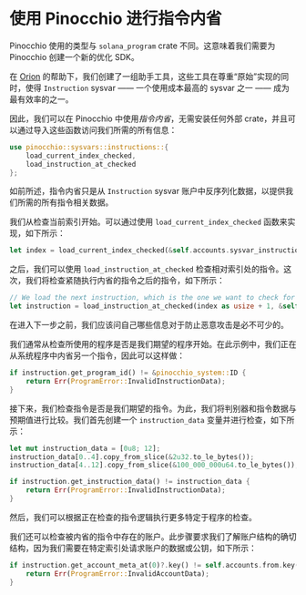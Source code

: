 
# 使用 Pinocchio 进行指令内省

Pinocchio 使用的类型与 `solana_program` crate 不同。这意味着我们需要为 Pinocchio 创建一个新的优化 SDK。

在 [Orion](https://x.com/BasedOrion_) 的帮助下，我们创建了一组助手工具，这些工具在尊重“原始”实现的同时，使得 `Instruction` sysvar —— 一个使用成本最高的 sysvar 之一 —— 成为最有效率的之一。

因此，我们可以在 Pinocchio 中使用*指令内省*，无需安装任何外部 crate，并且可以通过导入这些函数访问我们所需的所有信息：

```rust
use pinocchio::sysvars::instructions::{
    load_current_index_checked, 
    load_instruction_at_checked
}; 
```

<ArticleSection name="如何使用内省" id="how-to-use-introspection" level="h2" />

如前所述，指令内省只是从 `Instruction` sysvar 账户中反序列化数据，以提供我们所需的所有指令相关数据。

我们从检查当前索引开始。可以通过使用 `load_current_index_checked` 函数来实现，如下所示：

```rust
let index = load_current_index_checked(&self.accounts.sysvar_instructions)?;
```

之后，我们可以使用 `load_instruction_at_checked` 检查相对索引处的指令。这次，我们将检查紧随执行内省的指令之后的指令，如下所示：

```rust
// We load the next instruction, which is the one we want to check for the correct input.
let instruction = load_instruction_at_checked(index as usize + 1, &self.accounts.sysvar_instructions)?;
```

在进入下一步之前，我们应该问自己哪些信息对于防止恶意攻击是必不可少的。

我们通常从检查所使用的程序是否是我们期望的程序开始。在此示例中，我们正在从系统程序中内省另一个指令，因此可以这样做：

```rust
if instruction.get_program_id() != &pinocchio_system::ID {
    return Err(ProgramError::InvalidInstructionData);
}
```

接下来，我们检查指令是否是我们期望的指令。为此，我们将判别器和指令数据与预期值进行比较。我们首先创建一个 `instruction_data` 变量并进行检查，如下所示：

```rust
let mut instruction_data = [0u8; 12];
instruction_data[0..4].copy_from_slice(&2u32.to_le_bytes());
instruction_data[4..12].copy_from_slice(&100_000_000u64.to_le_bytes());

if instruction.get_instruction_data() != instruction_data {
    return Err(ProgramError::InvalidInstructionData);
}
```

然后，我们可以根据正在检查的指令逻辑执行更多特定于程序的检查。

我们还可以检查被内省的指令中存在的账户。此步骤要求我们了解账户结构的确切结构，因为我们需要在特定索引处请求账户的数据或公钥，如下所示：

```rust
if instruction.get_account_meta_at(0)?.key() != self.accounts.from.key() {
    return Err(ProgramError::InvalidAccountData);
}
```
